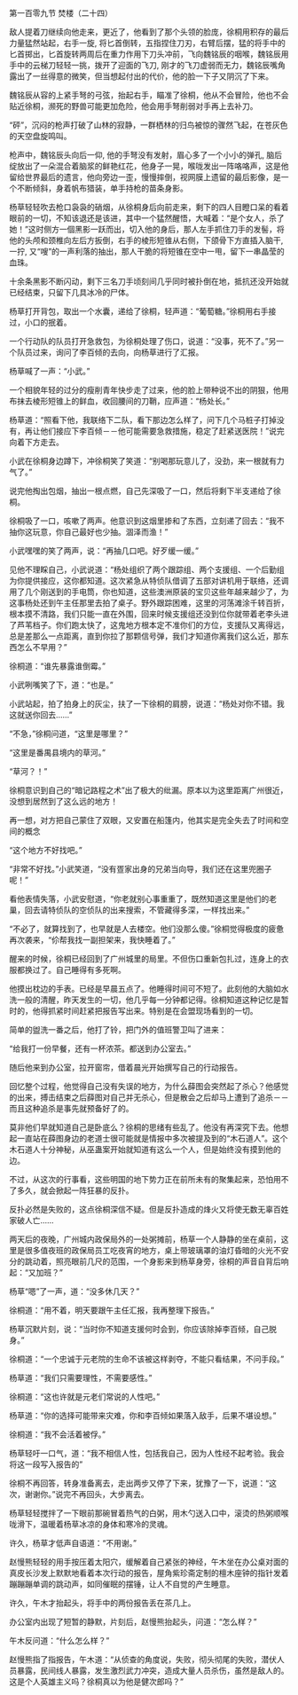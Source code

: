 

第一百零九节 焚楼（二十四）

敌人提着刀继续向他走来，更近了，他看到了那个头领的脸庞，徐桐用积存的最后力量猛然站起，右手一旋, 将匕首倒转，五指捏住刀刃，右臂后摆，猛的将手中的匕首掷出，匕首旋转两周后在重力作用下刀头冲前，飞向魏铭辰的咽喉，魏铭辰用手中的云梯刀轻轻一挑，拨开了迎面的飞刀, 刚才的飞刀虚弱而无力，魏铭辰嘴角露出了一丝得意的微笑，但当想起付出的代价，他的脸一下子又阴沉了下来。

魏铭辰从容的上紧手弩的弓弦，抬起右手，瞄准了徐桐，他从不会冒险，他也不会贴近徐桐，濒死的野兽可能更加危险，他会用手弩削弱对手再上去补刀。

“砰”，沉闷的枪声打破了山林的寂静，一群栖林的归鸟被惊的骤然飞起，在苍灰色的天空盘旋鸣叫。

枪声中，魏铭辰头向后一仰, 他的手弩没有发射，眉心多了一个小小的弹孔, 脑后绽放出了一朵混合着脑浆的鲜艳红花，他身子一晃，喉咙发出一阵咯咯声，这是他留给世界最后的遗言，他向旁边一歪，慢慢摔倒，视网膜上遗留的最后影像，是一个不断倾斜，身着帆布猎装，单手持枪的苗条身影。

杨草轻轻吹去枪口袅袅的硝烟，从徐桐身后向前走来，剩下的四人目瞪口呆的看着眼前的一切，不知该退还是该进，其中一个猛然醒悟，大喊着：“是个女人，杀了她！”这时侧方一個黑影一跃而出，切入他的身后，那人左手抓住刀手的发髻，将他的头颅和颈椎向左后方扳倒，右手的棱形短锥从右侧，下颌骨下方直插入脑干, 一拧, 又“嗖”的一声利落的抽出，那人干脆的将短锥在空中一甩，留下一串晶莹的血珠。

十余条黑影不断闪动，剩下三名刀手顷刻间几乎同时被扑倒在地，抵抗还没开始就已经结束，只留下几具冰冷的尸体。

杨草打开背包，取出一个水囊，递给了徐桐，轻声道：“葡萄糖。”徐桐用右手接过，小口的抿着。

一个行动队的队员打开急救包，为徐桐处理了伤口，说道：“没事，死不了。”另一个队员过来，询问了李百倾的去向，向杨草进行了汇报。

杨草喊了一声：“小武。”

一个相貌年轻的过分的瘦削青年快步走了过来，他的脸上带种说不出的阴狠，他用布抹去棱形短锥上的鲜血，收回腰间的刀鞘，应声道：“杨处长。”

杨草道：“照看下他，我联络下二队，看下那边怎么样了，问下几个马桩子打掉没有，再让他们接应下李百倾－－他可能需要急救措施，稳定了赶紧送医院！”说完向着下方走去。

小武在徐桐身边蹲下，冲徐桐笑了笑道：“别喝那玩意儿了，没劲，来一根就有力气了。”

说完他掏出包烟，抽出一根点燃，自己先深吸了一口，然后将剩下半支递给了徐桐。

徐桐吸了一口，咳嗽了两声。他意识到这烟里掺和了东西，立刻递了回去：“我不抽你这玩意，你自己最好也少抽。涸泽而渔！”

小武嘿嘿的笑了两声，说：“再抽几口吧。好歹缓一缓。”

见他不理睬自己，小武说道：“杨处组织了两个跟踪组、两个支援组、一个后勤组为你提供接应，这你都知道。这次紧急从特侦队借调了五部对讲机用于联络，还调用了几个刚送到的手电筒，你也知道，这些澳洲原装的宝贝这些年越来越少了，为这事杨处还到午主任那里去拍了桌子。野外跟踪困难，这里的河荡滩涂千转百折，根本摸不清路，我们只能一直在外围，回来时候支援组还没到位你就带着老李头进了芦苇档子。你们跑太快了，这鬼地方根本定不准你们的方位，支援队又离得远，总是差那么一点距离，直到你拉了那颗信号弹，我们才知道你离我们这么近，那东西怎么不早用？”

徐桐道：“谁先暴露谁倒霉。”

小武咧嘴笑了下，道：“也是。”

小武站起，拍了拍身上的灰尘，扶了一下徐桐的肩膀，说道：“杨处对你不错。我这就送你回去……”

“不急，”徐桐问道，“这里是哪里？”

“这里是番禺县境内的草河。”

“草河？！”

徐桐意识到自己的“暗记路程之术”出了极大的纰漏。原本以为这里距离广州很近，没想到居然到了这么远的地方！

再一想，对方把自己蒙住了双眼，又安置在船篷内，他其实是完全失去了时间和空间的概念

“这个地方不好找吧。”

“非常不好找。”小武笑道，“没有疍家出身的兄弟当向导，我们还在这里兜圈子呢！”

看他表情失落，小武安慰道，“你老就别心事重重了，既然知道这里是他们的老巢，回去请特侦队的空侦队的出来搜索，不管藏得多深，一样找出来。”

“不必了，就算找到了，也早就是人去楼空。他们没那么傻。”徐桐觉得极度的疲惫再次袭来，“伱帮我找一副担架来，我快睡着了。”

醒来的时候，徐桐已经回到了广州城里的局里。不但伤口重新包扎过，连身上的衣服都换过了。自己睡得有多死啊。

他摸出枕边的手表。已经是早晨五点了。他睡得时间可不短了。此刻他的大脑如水洗一般的清醒，昨天发生的一切，他几乎每一分钟都记得。徐桐知道这种记忆是暂时的，他得抓紧时间赶紧把报告写出来。特别是在会盟现场看到的一切。

简单的盥洗一番之后，他打了铃，把门外的值班警卫叫了进来：

“给我打一份早餐，还有一杯浓茶。都送到办公室去。”

随后他来到办公室，拉开窗帘，借着晨光开始撰写自己的行动报告。

回忆整个过程，他觉得自己没有失误的地方，为什么薛图会突然起了杀心？他感觉的出来，搏击结束之后薛图对自己并无杀心，但是散会之后却马上遭到了追杀－－而且这种追杀是事先就预备好了的。

莫非他们早就知道自己是卧底么？徐桐的思绪有些乱了。他没有再深究下去。他想起一直站在薛图身边的老道士很可能就是情报中多次被提及到的“木石道人”。这个木石道人十分神秘，从巫蛊案开始就知道有这么一个人，但是始终没有摸到他的边。

不过，从这次的行事看，这些明国的地下势力正在前所未有的聚集起来，恐怕用不了多久，就会掀起一阵狂暴的反扑。

反扑必然是失败的，这点徐桐深信不疑。但是反扑造成的烽火又将使无数无辜百姓家破人亡……

两天后的夜晚，广州城内政保局外的一处粥摊前，杨草一个人静静的坐在桌前，这里是很多值夜班的政保局员工吃夜宵的地方，桌上带玻璃罩的油灯昏暗的火光不安分的跳动着，照亮眼前几尺的范围，一个身影来到杨草身旁，徐桐的声音自背后响起：“又加班？”

杨草“嗯”了一声，道：“没多休几天？”

徐桐道：“用不着，明天要跟午主任汇报，我再整理下报告。”

杨草沉默片刻，说：“当时你不知道支援何时会到，你应该除掉李百倾，自己脱身。”

徐桐道：“一个忠诚于元老院的生命不该被这样剥夺，不能只看结果，不问手段。”

杨草道：“我们只需要理性，不需要感性。”

徐桐道：“这也许就是元老们常说的人性吧。”

杨草道：“你的选择可能带来灾难，你和李百倾如果落入敌手，后果不堪设想。”

徐桐道：“我不会活着被俘。”

杨草轻吁一口气，道：“我不相信人性，包括我自己，因为人性经不起考验。我会将这一段写入报告的”

徐桐不再回答，转身准备离去，走出两步又停了下来，犹豫了一下，说道：“这次，谢谢你。”说完不再回头，大步离去。

杨草轻轻搅拌了一下眼前那碗冒着热气的白粥，用木勺送入口中，滚烫的热粥顺喉咙滑下，温暖着杨草冰凉的身体和寒冷的灵魂。

许久，杨草才低声自语道：“不用谢。”

赵慢熊轻轻的用手按压着太阳穴，缓解着自己紧张的神经，午木坐在办公桌对面的真皮长沙发上默默地看着本次行动的报告，屋角紫珍斋定制的檀木座钟的指针发着蹦蹦蹦单调的跳动声，如同催眠的摆锤，让人不自觉的产生睡意。

许久，午木才抬起头，将手中的两份报告丢在茶几上。

办公室内出现了短暂的静默，片刻后，赵慢熊抬起头，问道：“怎么样？”

午木反问道：“什么怎么样？”

赵慢熊指了指报告，午木道：“从侦查的角度说，失败，彻头彻尾的失败，潜伏人员暴露，民间线人暴露，发生激烈武力冲突，造成大量人员杀伤，虽然是敌人的。这是个人英雄主义吗？徐桐真以为他是健次郎吗？”

